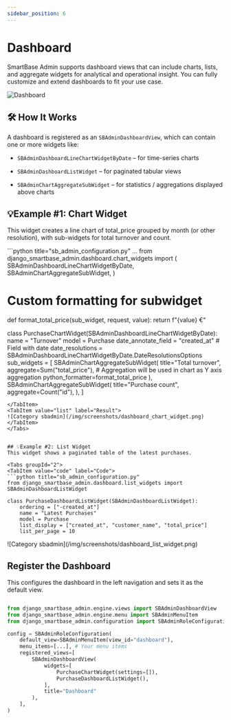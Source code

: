 ```yaml
---
sidebar_position: 6
---
```


# Dashboard
SmartBase Admin supports dashboard views that can include charts, lists, and aggregate widgets for analytical and operational insight.
You can fully customize and extend dashboards to fit your use case.

![Dashboard](/img/screenshots/dashboard_big.png)

## 🛠 How It Works

A dashboard is registered as an `SBAdminDashboardView`, which can contain one or more widgets like:

- `SBAdminDashboardLineChartWidgetByDate` – for time-series charts

- `SBAdminDashboardListWidget` – for paginated tabular views

- `SBAdminChartAggregateSubWidget` – for statistics / aggregations displayed above charts

## 💡Example #1: Chart Widget
This widget creates a line chart of total_price grouped by month (or other resolution), with sub-widgets for total turnover and count.

<Tabs groupId="1">
<TabItem value="code" label="Code">
```python title="sb_admin_configuration.py"
...
from django_smartbase_admin.dashboard.chart_widgets import (
    SBAdminDashboardLineChartWidgetByDate,
    SBAdminChartAggregateSubWidget,
)

# Custom formatting for subwidget
def format_total_price(sub_widget, request, value):
    return f"{value} €"

class PurchaseChartWidget(SBAdminDashboardLineChartWidgetByDate):
    name = "Turnover"
    model = Purchase
    date_annotate_field = "created_at" # Field with date
    date_resolutions = SBAdminDashboardLineChartWidgetByDate.DateResolutionsOptions
    sub_widgets = [
        SBAdminChartAggregateSubWidget(
            title="Total turnover",
            aggregate=Sum("total_price"), # Aggregation will be used in chart as Y axis aggregation
            python_formatter=format_total_price
        ),
        SBAdminChartAggregateSubWidget(
            title="Purchase count",
            aggregate=Count("id"),
        ),
    ]
```
</TabItem>
<TabItem value="list" label="Result">
![Category sbadmin](/img/screenshots/dashboard_chart_widget.png)
</TabItem>
</Tabs>


## 💡Example #2: List Widget
This widget shows a paginated table of the latest purchases.

<Tabs groupId="2">
<TabItem value="code" label="Code">
```python title="sb_admin_configuration.py"
from django_smartbase_admin.dashboard.list_widgets import SBAdminDashboardListWidget

class PurchaseDashboardListWidget(SBAdminDashboardListWidget):
    ordering = ["-created_at"]
    name = "Latest Purchases"
    model = Purchase
    list_display = ["created_at", "customer_name", "total_price"]
    list_per_page = 10
```
</TabItem>
<TabItem value="list" label="Result">
![Category sbadmin](/img/screenshots/dashboard_list_widget.png)
</TabItem>
</Tabs>


## Register the Dashboard
This configures the dashboard in the left navigation and sets it as the default view.

```python title="sb_admin_configuration.py"

from django_smartbase_admin.engine.views import SBAdminDashboardView
from django_smartbase_admin.engine.menu import SBAdminMenuItem
from django_smartbase_admin.configuration import SBAdminRoleConfiguration

config = SBAdminRoleConfiguration(
    default_view=SBAdminMenuItem(view_id="dashboard"),
    menu_items=[...], # Your menu items
    registered_views=[
        SBAdminDashboardView(
            widgets=[
                PurchaseChartWidget(settings=[]),
                PurchaseDashboardListWidget(),
            ],
            title="Dashboard"
        ),
    ],
)
```